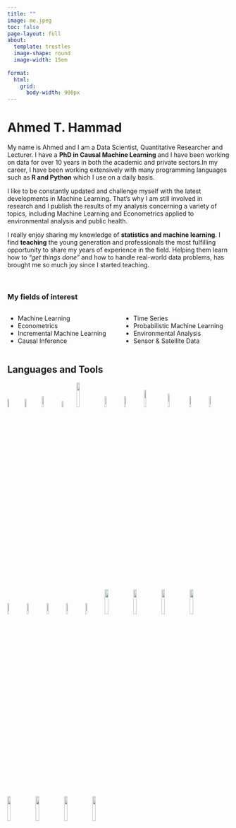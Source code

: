 ```yaml
---
title: ""
image: me.jpeg
toc: false
page-layout: full
about: 
  template: trestles
  image-shape: round
  image-width: 15em
  
format:
  html:
    grid:
      body-width: 900px  
---
```


# Ahmed T. Hammad

::: justify
My name is Ahmed and I am a Data Scientist, Quantitative Researcher and Lecturer. I have a **PhD in Causal Machine Learning** and I have been working on data for over 10 years in both the academic and private sectors.In my career, I have been working extensively with many programming languages such as **R and Python** which I use on a daily basis.

I like to be constantly updated and challenge myself with the latest developments in Machine Learning. That's why I am still involved in research and I publish the results of my analysis concerning a variety of topics, including Machine Learning and Econometrics applied to environmental analysis and public health.

I really enjoy sharing my knowledge of **statistics and machine learning**. I find **teaching** the young generation and professionals the most fulfilling opportunity to share my years of experience in the field. Helping them learn how to *"get things done"* and how to handle real-world data problems, has brought me so much joy since I started teaching.
:::

\

### My fields of interest

::: columns
::: {.column width="50%"}
-   Machine Learning
-   Econometrics
-   Incremental Machine Learning
-   Causal Inference
:::

::: {.column width="50%"}
-   Time Series
-   Probabilistic Machine Learning
-   Environmental Analysis
-   Sensor & Satellite Data
:::
:::

## Languages and Tools

<p float="left">

<img src="./logos/rstudio.png" width="7%"/> <img src="./logos/python_logo.png" width="7%"/> <img src="./logos/docker.png" width="8%"/> <img src="./logos/do.png" width="6%"/> <img src="./logos/gcp.png" width="12%"/> <img src="./logos/dt.png" width="8%"/> <img src="./logos/ggplot2.png" width="8%"/> <img src="./logos/reticulated_python.png" width="10%"/> <img src="./logos/logoSCF.png" width="9%"/> <img src="./logos/redis.png" width="8%"/> <img src="./logos/scikit-learn.png" width="8%"/> <img src="./logos/FastAPI_logo.png" width="8%"/> <img src="./logos/sql.png" width="8%"/> <img src="./logos/keras.png" width="8%"/> <img src="./logos/sktime.png" width="8%"/> <img src="./logos/h2o.png" width="8%"/> <img src="./logos/river.svg" width="12%"/> <img src="./logos/gee.png" width="12%"/> <img src="./logos/matplot.png" width="12%"/> <img src="./logos/seaborn.svg" width="12%"/> <img src="./logos/streamlit.png" width="12%"/> <img src="./logos/shiny.png" width="12%"/> <img src="./logos/quarto.png" width="12%"/> <img src="./logos/statsmodels.svg" width="12%"/>

</p>
